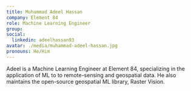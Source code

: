 ```yaml
---
title: Muhammad Adeel Hassan
company: Element 84
role: Machine Learning Engineer
group:
social:
  linkedin: adeelhassan93
avatar: ./media/muhammad-adeel-hassan.jpg
pronouns: He/Him
---
```

Adeel is a Machine Learning Engineer at Element 84, specializing in the application of ML to to remote-sensing and geospatial data. He also maintains the open-source geospatial ML library, Raster Vision.